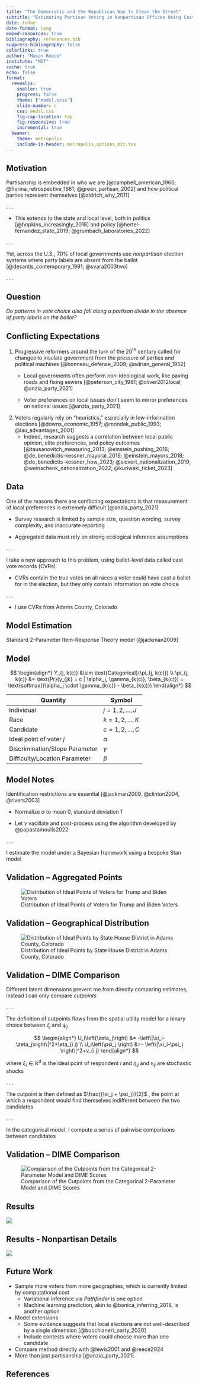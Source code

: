 ```yaml
---
title: "The Democratic and the Republican Way to Clean the Street"
subtitle: "Estimating Partisan Voting in Nonpartisan Offices Using Cast Vote Records"
date: today
date-format: long
embed-resources: true
bibliography: references.bib
suppress-bibliography: false
colorlinks: true
author: "Mason Reece"
institute: "MIT"
cache: true
echo: false
format:
  revealjs:
    smaller: true
    progress: false
    theme: ["medsl.scss"]
    slide-number: c
    css: medsl.css
    fig-cap-location: top
    fig-responsive: true
    incremental: true
  beamer:
    theme: metropolis
    include-in-header: metropolis_options_mit.tex
---
```


## Motivation

Partisanship is embedded in who we are [@campbell_american_1960; @fiorina_retrospective_1981; @green_partisan_2002] and how political parties represent themselves [@aldrich_why_2011]

. . .

-   This extends to the state and local level, both in politics [@hopkins_increasingly_2018] and policy [@hertel-fernandez_state_2019; @grumbach_laboratories_2022]

. . .

Yet, across the U.S., 70% of local governments use *nonpartisan* election systems where party labels are absent from the ballot [@desantis_contemporary_1991; @svara2003two]

. . .

::: {.callout-note icon="false"}
## Question

*Do patterns in vote choice also fall along a partisan divide in the absence of party labels on the ballot?*
:::

## Conflicting Expectations

::: incremental
1.  Progressive reformers around the turn of the 20^th^ century called for changes to insulate government from the pressure of parties and political machines [@bonneau_defense_2009; @adrian_general_1952]
    -   Local governments often perform non-ideological work, like paving roads and fixing sewers [@peterson_city_1981; @oliver2012local; @anzia_party_2021]

    -   Voter preferences on local issues don't seem to mirror preferences on national issues [@anzia_party_2021]
2.  Voters regularly rely on "heuristics," especially in low-information elections [@downs_economic_1957; @mondak_public_1993; @lau_advantages_2001]
    -   Indeed, research suggests a correlation between local public opinion, elite preferences, and policy outcomes [@tausanovitch_measuring_2013; @einstein_pushing_2016; @de_benedictis-kessner_mayoral_2016; @einstein_mayors_2018; @de_benedictis-kessner_how_2023; @sievert_nationalization_2019; @weinschenk_nationalization_2022; @kuriwaki_ticket_2023]
:::

## Data

One of the reasons there are conflicting expectations is that measurement of local preferences is extremely difficult [@anzia_party_2021]

-   Survey research is limited by sample size, question wording, survey complexity, and inaccurate reporting

-   Aggregated data must rely on strong ecological inference assumptions

. . .

I take a new approach to this problem, using ballot-level data called cast vote records (CVRs)

-   CVRs contain the true votes on all races a voter could have cast a ballot for in the election, but they only contain information on vote choice

. . .

-   I use CVRs from Adams County, Colorado

## Model Estimation

Standard 2-Parameter Item-Response Theory model [@jackman2009]

::: {.callout-note icon="false"}
## Model

$$
\begin{align*}
Y_{j, k(c)} &\sim \text{Categorical}(\pi_{j, k(c)}) \\
\pi_{j, k(c)} &= \text{Pr}(y_{jk} = c | \alpha_j, \gamma_{k(c)}, \beta_{k(c)}) = \text{softmax}(\alpha_j \cdot \gamma_{k(c)} - \beta_{k(c)})
\end{align*}
$$
:::

| Quantity                       | Symbol           |
|--------------------------------|------------------|
| Individual                     | $j = 1, 2, …, J$ |
| Race                           | $k = 1, 2, …, K$ |
| Candidate                      | $c = 1, 2, …, C$ |
| Ideal point of voter $j$       | $\alpha$         |
| Discrimination/Slope Parameter | $\gamma$         |
| Difficulty/Location Parameter  | $\beta$          |

## Model Notes

Identification restrictions are essential [@jackman2009, @clinton2004, @rivers2003]

-   Normalize $\alpha$ to mean 0, standard deviation 1

-   Let $\gamma$ vacillate and post-process using the algorithm developed by @papastamoulis2022

. . .

I estimate the model under a Bayesian framework using a bespoke Stan model

## Validation – Aggregated Points

![Distribution of Ideal Points of Voters for Trump and Biden Voters](images/cat_aggregated.jpg)

## Validation – Geographical Distribution

![Distribution of Ideal Points by State House District in Adams County, Colorado](figs/map_state_house.jpg)

## Validation – DIME Comparison

Different latent dimensions prevent me from directly comparing estimates, instead I can only compare *cutpoints*

. . .

The definition of cutpoints flows from the spatial utility model for a binary choice between $\zeta_j$ and $\psi_j$

$$
\begin{align*}
U_i\left(\zeta_j\right) &= -\left\|\xi_i-\zeta_j\right\|^2+\eta_{i j} \\
U_i\left(\psi_j \right) &=- \left\|\xi_i-\psi_j \right\|^2+v_{i j}
\end{align*}
$$

where $\xi_i \in \mathbb{R}^d$ is the ideal point of respondent $i$ and $\eta_{i j}$ and $v_{i j}$ are stochastic shocks

. . .

The cutpoint is then defined as $\frac{(\xi_j + \psi_j)}{2}$ , the point at which a respondent would find themselves indifferent between the two candidates

. . .

In the categorical model, I compute a series of pairwise comparisons between candidates

## Validation – DIME Comparison

![Comparison of the Cutpoints from the Categorical 2-Parameter Model and DIME Scores](images/dime_comparison.jpeg)

## Results

![](figs/disc_slides.jpg)

## Results - Nonpartisan Details

![](figs/nonpartisan_disc_slides2.jpg)

## Future Work

::: incremental
-   Sample more voters from more geographies, which is currently limited by computational cost
    -   Variational inference via *Pathfinder* is one option
    -   Machine learning prediction, akin to @bonica_inferring_2018, is another option
-   Model extensions
    -   Some evidence suggests that local elections are not well-described by a single dimension [@bucchianeri_party_2020]
    -   Include contests where voters could choose more than one candidate
-   Compare method directly with @lewis2001 and @reece2024
-   More than just partisanship [@anzia_party_2021]
:::

## References {.scrollable}
